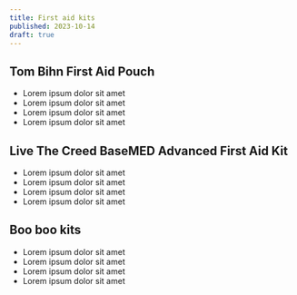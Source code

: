 ```yaml
---
title: First aid kits
published: 2023-10-14
draft: true
---
```


## Tom Bihn First Aid Pouch

- Lorem ipsum dolor sit amet
- Lorem ipsum dolor sit amet
- Lorem ipsum dolor sit amet
- Lorem ipsum dolor sit amet

## Live The Creed BaseMED Advanced First Aid Kit

- Lorem ipsum dolor sit amet
- Lorem ipsum dolor sit amet
- Lorem ipsum dolor sit amet
- Lorem ipsum dolor sit amet

## Boo boo kits

- Lorem ipsum dolor sit amet
- Lorem ipsum dolor sit amet
- Lorem ipsum dolor sit amet
- Lorem ipsum dolor sit amet